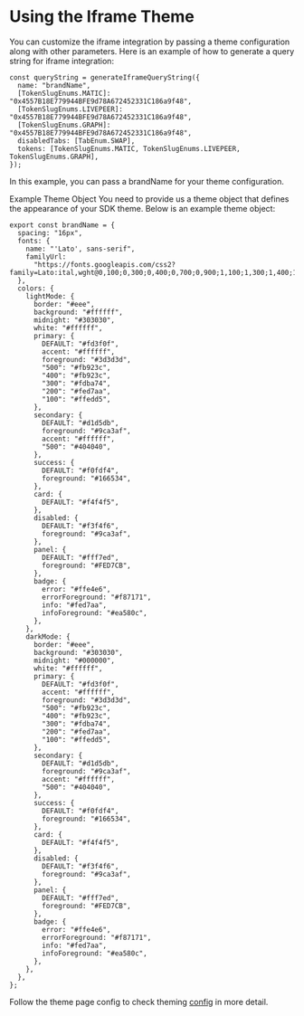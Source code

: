 # Using the Iframe Theme

You can customize the iframe integration by passing a theme configuration along with other parameters.
Here is an example of how to generate a query string for iframe integration:

```tsx filename="Generate" copy
const queryString = generateIframeQueryString({
  name: "brandName",
  [TokenSlugEnums.MATIC]: "0x4557B18E779944BFE9d78A672452331C186a9f48",
  [TokenSlugEnums.LIVEPEER]: "0x4557B18E779944BFE9d78A672452331C186a9f48",
  [TokenSlugEnums.GRAPH]: "0x4557B18E779944BFE9d78A672452331C186a9f48",
  disabledTabs: [TabEnum.SWAP],
  tokens: [TokenSlugEnums.MATIC, TokenSlugEnums.LIVEPEER, TokenSlugEnums.GRAPH],
});
```

In this example, you can pass a brandName for your theme configuration.

Example Theme Object
You need to provide us a theme object that defines the appearance of your SDK theme.
Below is an example theme object:

```tsx filename="Theme" copy
export const brandName = {
  spacing: "16px",
  fonts: {
    name: "'Lato', sans-serif",
    familyUrl:
      "https://fonts.googleapis.com/css2?family=Lato:ital,wght@0,100;0,300;0,400;0,700;0,900;1,100;1,300;1,400;1,700;1,900&display=swap",
  },
  colors: {
    lightMode: {
      border: "#eee",
      background: "#ffffff",
      midnight: "#303030",
      white: "#ffffff",
      primary: {
        DEFAULT: "#fd3f0f",
        accent: "#ffffff",
        foreground: "#3d3d3d",
        "500": "#fb923c",
        "400": "#fb923c",
        "300": "#fdba74",
        "200": "#fed7aa",
        "100": "#ffedd5",
      },
      secondary: {
        DEFAULT: "#d1d5db",
        foreground: "#9ca3af",
        accent: "#ffffff",
        "500": "#404040",
      },
      success: {
        DEFAULT: "#f0fdf4",
        foreground: "#166534",
      },
      card: {
        DEFAULT: "#f4f4f5",
      },
      disabled: {
        DEFAULT: "#f3f4f6",
        foreground: "#9ca3af",
      },
      panel: {
        DEFAULT: "#fff7ed",
        foreground: "#FED7CB",
      },
      badge: {
        error: "#ffe4e6",
        errorForeground: "#f87171",
        info: "#fed7aa",
        infoForeground: "#ea580c",
      },
    },
    darkMode: {
      border: "#eee",
      background: "#303030",
      midnight: "#000000",
      white: "#ffffff",
      primary: {
        DEFAULT: "#fd3f0f",
        accent: "#ffffff",
        foreground: "#3d3d3d",
        "500": "#fb923c",
        "400": "#fb923c",
        "300": "#fdba74",
        "200": "#fed7aa",
        "100": "#ffedd5",
      },
      secondary: {
        DEFAULT: "#d1d5db",
        foreground: "#9ca3af",
        accent: "#ffffff",
        "500": "#404040",
      },
      success: {
        DEFAULT: "#f0fdf4",
        foreground: "#166534",
      },
      card: {
        DEFAULT: "#f4f4f5",
      },
      disabled: {
        DEFAULT: "#f3f4f6",
        foreground: "#9ca3af",
      },
      panel: {
        DEFAULT: "#fff7ed",
        foreground: "#FED7CB",
      },
      badge: {
        error: "#ffe4e6",
        errorForeground: "#f87171",
        info: "#fed7aa",
        infoForeground: "#ea580c",
      },
    },
  },
};
```

Follow the theme page config to check theming [config](/theme/themeConfig) in more detail.
